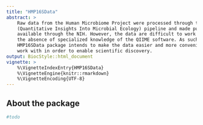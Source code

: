 ```yaml
---
title: "HMP16SData"
abstract: >
    Raw data from the Human Microbiome Project were processed through the QIIME
    (Quantitative Insights Into Microbial Ecology) pipeline and made publicly
    available through the NIH. However, the data are difficult to work with in
    the absence of specialized knowledge of the QIIME software. As such, the
    HMP16SData package intends to make the data easier and more convenient to
    work with in order to enable scientific discovery.
output: BiocStyle::html_document
vignette: >
    %\VignetteIndexEntry{HMP16SData}
    %\VignetteEngine{knitr::rmarkdown}
    %\VignetteEncoding{UTF-8}
---
```


## About the package

```r
#todo
```
